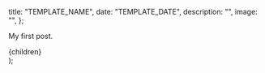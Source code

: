 
  title: "TEMPLATE_NAME",
  date: "TEMPLATE_DATE",
  description: "",
  image: "",
};

My first post.

  <div className="mdx__body">
    <Layout meta={meta}>{children}</Layout>
  </div>
);
